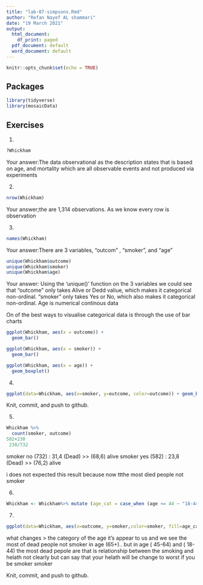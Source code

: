 ```yaml
---
title: "lab-07-simpsons.Rmd"
author: "Refan Nayef AL shammari"
date: "19 March 2021"
output:
  html_document:
    df_print: paged
  pdf_document: default
  word_document: default
---
```


```r
knitr::opts_chunk$set(echo = TRUE)
```

## Packages

```r
library(tidyverse) 
library(mosaicData)
```


## Exercises


1.  
```r
?Whickham
```
    
Your answer:The data observational as the description states that is based on age, and mortality which are all observable events and not produced via experiments

2.  
```r
nrow(Whickham) 
```

Your answer;the are 1,314 observations. As we know every row is observation

3.  

```r
names(Whickham) 
```

Your answer:There are 3 variables, "outcom" , "smoker", and "age"  

```r
unique(Whickham$outcome)
unique(Whickham$smoker) 
unique(Whickham$age)

```

Your answer: Using the 'unique()' function on the 3 variables we could see that "outcome" only takes Alive or Dedd valiue, which makes it categorical non-ordinal. "smoker" only takes Yes or No, which also makes it categorical non-ordinal. Age is numerical continous data

On of the best ways to visualise categorical data is through the use of bar charts
```r
ggplot(Whickham, aes(x = outcome)) +
  geom_bar()
```


```r
ggplot(Whickham, aes(x = smoker)) +
  geom_bar() 
```

```r
ggplot(Whickham, aes(x = age)) +
  geom_boxplot()
```


4. 

```r
ggplot(data=Whickham, aes(x=smoker, y=outcome, color=outcome)) + geom_bar(stat="identity") 
```

Knit, commit, and push to github.

5. 

```r
Whickham %>%
  count(smoker, outcome)
502+230
 230/732
```
smoker no  (732) :   31,4 (Dead) >> (68,6) alive
smoker yes (582) :   23,8 (Dead) >> (76,2) alive

i does not expected this result because now ttthe most died people not smoker

6.

```r
Whickham <- Whickham%>% mutate (age_cat = case_when (age <= 44 ~ "18-44", age > 44. & age <= 64 ~ "45-64", age > 64 ~ "65+"))
```

7. 

```r
ggplot(data=Whickham, aes(x=outcome, y=smoker,color=smoker, fill=age_cat)) + geom_bar(stat="identity") +facet_wrap(~age_cat)
```
what changes > the category of the age it's appear to us and we see the most of dead people not smoker in age (65+).. but in age ( 45-64) and ( 18-44) the most dead pepole are that is relationship between the smoking and helath not clearly but can say that your helath will be change to worst if you be smoker smoker

Knit, commit, and push to github.